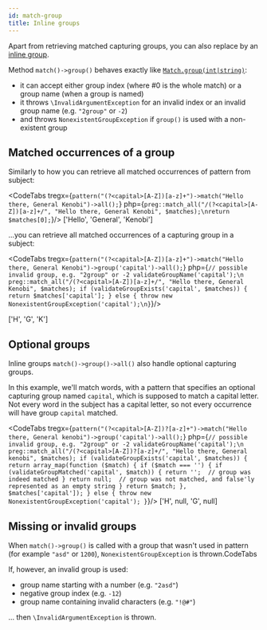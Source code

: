 ```yaml
---
id: match-group
title: Inline groups
---
```



Apart from retrieving matched capturing groups, you can also replace by an [inline group].

Method `match()->group()` behaves exactly like [`Match.group(int|string)`]:

- it can accept either group index (where #0 is the whole match) or a group name (when a group is named)
- it throws `\InvalidArgumentException` for an invalid index or an invalid group name (e.g. `"2group"` or `-2`)
- and throws `NonexistentGroupException` if `group()` is used with a non-existent group

## Matched occurrences of a group

Similarly to how you can retrieve all matched occurrences of pattern from subject:

<CodeTabs
    tregx={`pattern("(?<capital>[A-Z])[a-z]+")->match("Hello there, General Kenobi")->all();`}
    php={`preg::match_all("/(?<capital>[A-Z])[a-z]+/", "Hello there, General Kenobi", $matches);\nreturn $matches[0];`}/>
<Result>['Hello', 'General', 'Kenobi']</Result>

...you can retrieve all matched occurrences of a capturing group in a subject:

<CodeTabs
    tregx={`pattern("(?<capital>[A-Z])[a-z]+")->match("Hello there, General Kenobi")->group('capital')->all();`}
    php={`// possible invalid group, e.g. "2group" or -2
validateGroupName('capital');\n
preg::match_all("/(?<capital>[A-Z])[a-z]+/", "Hello there, General Kenobi", $matches);
if (validateGroupExists('capital', $matches)) {
    return $matches['capital'];
} else {
    throw new NonexistentGroupException('capital');\n}`}/>

<Result>['H', 'G', 'K']</Result>

## Optional groups

Inline groups `match()->group()->all()` also handle optional capturing groups.

In this example, we'll match words, with a pattern that specifies an optional capturing group named `capital`, which
is supposed to match a capital letter. Not every word in the subject has a capital letter, so not every occurrence will
have group `capital` matched.

<CodeTabs
    tregx={`pattern("(?<capital>[A-Z])?[a-z]+")->match("Hello there, General kenobi")->group('capital')->all();`}
    php={`// possible invalid group, e.g. "2group" or -2
validateGroupName('capital');\n
preg::match_all("/(?<capital>[A-Z])?[a-z]+/", "Hello there, General kenobi", $matches);
if (validateGroupExists('capital', $matches)) {
    return array_map(function ($match) {
        if ($match === '') {
            if (validateGroupMatched('capital', $match)) {
                return '';  // group was indeed matched
            }
            return null;  // group was not matched, and false'ly represented as an empty string
        }
        return $match;
    }, $matches['capital']);
} else {
    throw new NonexistentGroupException('capital');
}`}/>
<Result>['H', null, 'G', null]</Result>

## Missing or invalid groups

When `match()->group()` is called with a group that wasn't used in pattern (for example `"asd"` or `1200`), `NonexistentGroupException` is thrown.CodeTabs

If, however, an invalid group is used:
  - group name starting with a number (e.g. `"2asd"`)
  - negative group index (e.g. `-12`)
  - group name containing invalid characters (e.g. `"!@#"`)

... then `\InvalidArgumentException` is thrown.

[inline group]: replace-by-group.mdx
[`Match.group(int|string)`]: match-details.md

